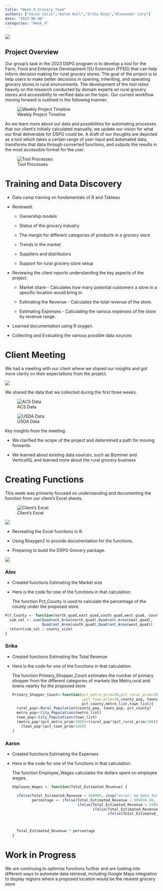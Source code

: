 ```yaml
---
title: "Week_4_Grocery_Team"
authors: ["Harun Celik","Aaron Null","Srika Raja","Alexander Cory"]
date: "2023-06-08"
categories: "Week_4"
---
```


![](images/grocery-01.jpg)

## Project Overview

Our group's task in the 2023 DSPG program is to develop a tool for the Farm, Food and Enterprise Development ISU Extension (FFED) that can help inform decision making for rural grocery stores. The goal of the project is to help users to make better decisions in opening, inheriting, and operating grocery stores in rural environments. The development of the tool relies heavily on the research conducted by domain experts on rural grocery stores and accessibility to verified data on the topic. Our current workflow moving forward is outlined in the following manner.

![Weekly Project Timeline](images/project_timeline-01.png)

As we learn more about our data and possibilities for automating processes that our client's initially calculated manually, we update our vision for what our final deliverable for DSPG could be. A draft of our thoughts are depicted as a tool which takes a certain range of user input and automated data, transforms that data through converted functions, and outputs the results in the most accessible format for the user.

![Tool Processes](images/tool_process-01.png)

# Training and Data Discovery

-   Data camp training on fundamentals of R and Tableau

-   Reviewed:

    -   Ownership models

    -   Status of the grocery industry

    -   The margin for different categories of products in a grocery store

    -   Trends in the market

    -   Suppliers and distributors

    -   Support for rural grocery store setup

-   Reviewing the client reports understanding the key aspects of the project:

    -   Market share - Calculates how many potential customers a store in a specific location would bring in.

    -   Estimating the Revenue - Calculates the total revenue of the store.

    -   Estimating Expenses - Calculating the various expenses of the store by revenue range.

-   Learned documentation using R oxygen.

-   Collecting and Evaluating the various possible data sources

# Client Meeting

We had a meeting with our client where we shared our insights and got more clarity on their expectations from the project.

![](images/WhatsApp%20Image%202023-06-02%20at%2014.09.29-01.jpg)

We shared the data that we collected during the first three weeks.

![ACS Data](images/ACS.png)

![USDA Data](images/USDA.png)

Key insights from the meeting:

-   We clarified the scope of the project and determined a path for moving forwards.

-   We learned about existing data sources, such as Bizminer and VerticalIQ, and learned more about the rural grocery business

# Creating Functions

This week was primarily focused on understanding and documenting the function from our client's Excel sheets.

![Client's Excel](images/Excel.png)

![](images/Understanding%20functions-01.png)

-   Recreating the Excel functions in R.

-   Using Roxygen2 to provide documentation for the functions.

-   Preparing to build the DSPG Grocery package.

![](images/functions-01.png)

### Alex

-   Created functions Estimating the Market size

-   Here is the code for one of the functions in that calculation:

    The function Pct_County is used to calculate the percentage of the county under the proposed store.

```r

Pct_County <- function(north_quad,east_quad,south_quad,west_quad, county_size) {
  sum_val <- sum(Quadrant_Area(north_quad),Quadrant_Area(east_quad),
                 Quadrant_Area(south_quad),Quadrant_Area(west_quad))
  return(sum_val / county_size)
}
```

### Srika

-   Created functions Estimating the Total Revenue

-   Here is the code for one of the functions in that calculation:

    The function Primary_Shopper_Count estimates the number of primary shopper from the different categories of markets like Metro,rural and towns nearby for the proposed store

    ```r
    Primary_Shopper_Count<-function(pct_metro_prim=50,pct_rural_prim=30
                                    ,pct_town_prim=30,county_pop, towns_pop,
                                    pct_county,metro_list,town_list){
      rural_pop<-Rural_Population(county_pop, towns_pop, pct_county)
      metro_pop<-City_Populations(metro_list)
      town_pop<-City_Populations(town_list)
      (metro_pop*(pct_metro_prim/100))+(rural_pop*(pct_rural_prim/100))+
        (town_pop*(pct_town_prim/100))
    }
    ```

### Aaron

-   Created functions Estimating the Expenses

-   Here is the code for one of the functions in that calculation:

    The function Employee_Wages calculates the dollars spent on employee wages.

    ```r

    Employee_Wages <- function(Total_Estimated_Revenue) {

      ifelse(Total_Estimated_Revenue < 500000, stop("error: no data for this revenue range"),
             percentage <- ifelse(Total_Estimated_Revenue < 999999.99, .0789,
                                  ifelse(Total_Estimated_Revenue < 2499999.99, .0934,
                                         ifelse(Total_Estimated_Revenue < 4999999.99, .0751,
                                                ifelse(Total_Estimated_Revenue < 24999999.99, .0975, .1083)))))



      Total_Estimated_Revenue * percentage
    }
    ```

# Work in Progress

We are continuing to optimize functions further and are looking into different ways to automate data retrieval, including Google Maps integration to display regions where a proposed location would be the nearest grocery store
